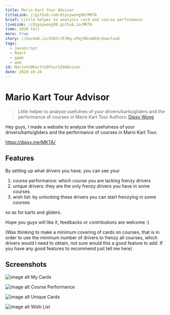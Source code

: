 ```yaml
---
title: Mario Kart Tour Advisor
titleLink: //github.com/dipsywong98/MKTA
brief: Little helper to analysis card and course performance
liveLink: //dipsywong98.github.io/MKTA
time: 2020 fall
more: true
story: //hackmd.io/Ut83rJF3Rq-nPqjKNcmAEQ/download
tags:
  - JavaScript
  - React
  - game
  - web
id: Mario%20Kart%20Tour%20Advisor
date: 2020-10-20
---
```


# Mario Kart Tour Advisor
> Little helper to analyse usefulnes of your drivers/karts/gliders and the performance of courses in Mario Kart Tour
> Authors: [Dipsy Wong](//github.com/dipsywong98)

Hey guys, I made a website to analyze the usefulness of your drivers/karts/gliders and the performance of courses in Mario Kart Tour.

https://dipsy.me/MKTA/

## Features

By setting up what drivers you have, you can see your

1. course performance: which course you are lacking frenzy drivers
1. unique drivers: they are the only frenzy drivers you have in some courses
1. wish list: by unlocking these drivers you can start frenzying in some courses

so as for karts and gliders.

Hope you guys will like it, feedbacks or contributions are welcome :)

(Was thinking to make a minimum covering of cards on courses, that is in order to use the minimum number of drivers to frenzy all courses, which drivers would I need to obtain, not sure would this a good feature to add. If you have any good features to recommend just tell me here)

## Screenshots

![image alt](https://preview.redd.it/iw8psfhuw6t51.png?width=1920&format=png&auto=webp&s=93a9de34e0da598dd5476433a371af4f3a6ae1c4 "My Cards")
My Cards

![image alt](https://preview.redd.it/5s6ds1hzw6t51.png?width=1920&format=png&auto=webp&s=415ec51bc620df0a65ee7edf53eee0f6e5296d40 "Course Performance")
Course Performance

![image alt](https://preview.redd.it/v5t1ao8fx6t51.png?width=1920&format=png&auto=webp&s=21d901474d4b947f169331a456540aa2526d2f3f "Unique Cards")
Unique Cards

![image alt](https://preview.redd.it/n0j1rhomx6t51.png?width=1920&format=png&auto=webp&s=8e40a9d76e1f79f0c59d88487e8fc4a5658591ab "Wish List")
Wish List
    